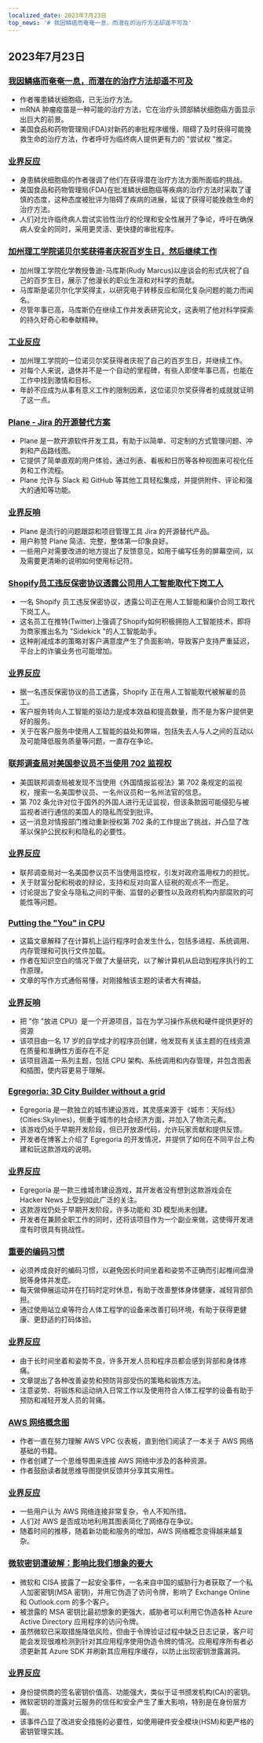 ```yaml
---
localized_date: 2023年7月23日
top_news: '# 我因鳞癌而奄奄一息，而潜在的治疗方法却遥不可及'
---
```


## 2023年7月23日

### [我因鳞癌而奄奄一息，而潜在的治疗方法却遥不可及](https://jakeseliger.com/2023/07/22/i-am-dying-of-squamous-cell-carcinoma-and-the-treatments-that-might-save-me-are-just-out-of-reach/)

- 作者罹患鳞状细胞癌，已无治疗方法。
- mRNA 肿瘤疫苗是一种可能的治疗方法，它在治疗头颈部鳞状细胞癌方面显示出巨大的前景。
- 美国食品和药物管理局(FDA)对新药的审批程序缓慢，阻碍了及时获得可能挽救生命的治疗方法，作者呼吁为临终病人提供更有力的 "尝试权 "推定。

### [业界反应](http://news.ycombinator.com/item?id=36827438)

- 身患鳞状细胞癌的作者强调了他们在获得潜在治疗方法方面所面临的挑战。
- 美国食品和药物管理局(FDA)在批准鳞状细胞癌等疾病的治疗方法时采取了谨慎的态度，这种态度被批评为阻碍了疾病的进展，延误了获得可能挽救生命的治疗方法。
- 人们对允许临终病人尝试实验性治疗的伦理和安全性展开了争论，呼吁在确保病人安全的同时，采用更灵活、更快捷的审批程序。

### [加州理工学院诺贝尔奖获得者庆祝百岁生日，然后继续工作](https://www.latimes.com/science/story/2023-07-21/caltech-nobel-laureate-rudy-marcus-turns-100-and-gets-back-to-work)

- 加州理工学院化学教授鲁迪-马库斯(Rudy Marcus)以座谈会的形式庆祝了自己的百岁生日，展示了他漫长的职业生涯和对科学的贡献。
- 马库斯是诺贝尔化学奖得主，以研究电子转移反应和简化复杂问题的能力而闻名。
- 尽管年事已高，马库斯仍在继续工作并发表研究论文，这表明了他对科学探索的持久好奇心和奉献精神。

### [工业反应](http://news.ycombinator.com/item?id=36828811)

- 加州理工学院的一位诺贝尔奖获得者庆祝了自己的百岁生日，并继续工作。
- 对每个人来说，退休并不是一个自动的里程碑，有些人即使年事已高，也能在工作中找到激情和目标。
- 年龄不应成为从事有意义工作的限制因素，这位诺贝尔奖获得者的成就就证明了这一点。

### [Plane - Jira 的开源替代方案](https://plane.so)

- Plane 是一款开源软件开发工具，有助于以简单、可定制的方式管理问题、冲刺和产品路线图。
- 它提供了简单直观的用户体验，通过列表、看板和日历等各种视图来可视化任务和工作流程。
- Plane 允许与 Slack 和 GitHub 等其他工具轻松集成，并提供附件、评论和强大的通知等功能。

### [业界反响](http://news.ycombinator.com/item?id=36824450)

- Plane 是流行的问题跟踪和项目管理工具 Jira 的开源替代产品。
- 用户称赞 Plane 简洁、完整，整体第一印象良好。
- 一些用户对需要改进的地方提出了反馈意见，如用于编写任务的屏幕空间，以及需要更清晰的说明如何使用标记符。

### [Shopify员工违反保密协议透露公司用人工智能取代下岗工人](https://thedeepdive.ca/shopify-employee-breaks-nda-to-reveal-firm-quietly-replacing-laid-off-workers-with-ai/)

- 一名 Shopify 员工违反保密协议，透露公司正在用人工智能和廉价合同工取代下岗工人。
- 这名员工在推特(Twitter)上强调了Shopify如何积极拥抱人工智能技术，即将为商家推出名为 "Sidekick "的人工智能助手。
- 这种削减成本的策略对客户满意度产生了负面影响，导致客户支持严重延迟，平台上的诈骗业务也可能增加。

### [业界反应](http://news.ycombinator.com/item?id=36828409)

- 据一名违反保密协议的员工透露，Shopify 正在用人工智能取代被解雇的员工。
- 客户服务转向人工智能的驱动力是成本效益和提高数量，而不是为客户提供更好的服务。
- 关于在客户服务中使用人工智能的益处和弊端，包括失去人与人之间的互动以及可能降低服务质量等问题，一直存在争论。

### [联邦调查局对美国参议员不当使用 702 监视权](https://thehill.com/homenews/administration/4110850-fbi-improperly-used-702-surveillance-powers-on-us-senator/)

- 美国联邦调查局被发现不当使用《外国情报监视法》第 702 条规定的监视权，搜索一名美国参议员、一名州议员和一名州法官的信息。
- 第 702 条允许对位于国外的外国人进行无证监视，但该条款因可能侵犯与被监视者进行通信的美国人的隐私而受到批评。
- 这一消息对情报部门推动重新授权第 702 条的工作提出了挑战，并凸显了改革以保护公民权利和隐私的必要性。

### [业界反应](http://news.ycombinator.com/item?id=36822654)

- 联邦调查局对一名美国参议员不当使用监控权，引发对政府滥用权力的担忧。
- 关于财富分配和税收的辩论，支持和反对向富人征税的观点不一而足。
- 讨论提出了安全与隐私之间的平衡、监督的必要性以及政府机构内部腐败的可能性等问题。

### [Putting the "You" in CPU](https://cpu.land/)

- 这篇文章解释了在计算机上运行程序时会发生什么，包括多进程、系统调用、内存管理和可执行文件加载。
- 作者在知识空白的情况下做了大量研究，以了解计算机从启动到程序执行的工作原理。
- 文章的写作方式通俗易懂，对刚接触该主题的读者大有裨益。

### [业界反响](http://news.ycombinator.com/item?id=36823605)

- 把 "你 "放进 CPU》是一个开源项目，旨在为学习操作系统和硬件提供更好的资源
- 该项目由一名 17 岁的自学成才的程序员创建，他发现有关该主题的在线资源在质量和准确性方面存在不足
- 该项目涵盖一系列主题，包括 CPU 架构、系统调用和内存管理，并包含图表和插图，使内容更易于理解。

### [Egregoria: 3D City Builder without a grid](https://github.com/Uriopass/Egregoria)

- Egregoria 是一款独立的城市建设游戏，其灵感来源于《城市：天际线》(Cities:Skylines)，侧重于城市的社会经济方面，并加入了物流元素。
- 该游戏仍处于早期开发阶段，但已开放源代码，允许玩家贡献和提供反馈。
- 开发者在博客上介绍了 Egregoria 的开发情况，并提供了如何在不同平台上构建和玩这款游戏的说明。

### [业界反应](http://news.ycombinator.com/item?id=36829374)

- Egregoria 是一款三维城市建设游戏，其开发者没有想到这款游戏会在 Hacker News 上受到如此广泛的关注。
- 这款游戏仍处于早期开发阶段，许多功能和 3D 模型尚未创建。
- 开发者在兼顾全职工作的同时，还将该项目作为一个副业来做，这使得开发进度有时很具有挑战性。

### [重要的编码习惯](https://puppycoding.com/2023/07/22/healthy-coding-habits/)

- 必须养成良好的编码习惯，以避免因长时间坐着和姿势不正确而引起椎间盘滑脱等身体并发症。
- 每天做伸展运动并在打码时定时休息，有助于改善整体身体健康，减轻背部负担。
- 通过使用站立桌等符合人体工程学的设备来改善打码环境，有助于获得更健康、更舒适的打码体验。

### [业界反应](http://news.ycombinator.com/item?id=36826755)

- 由于长时间坐着和姿势不良，许多开发人员和程序员都会感到背部和身体疼痛。
- 文章提出了各种改善姿势和预防背部受伤的策略和锻炼方法。
- 注意姿势、将锻炼和运动纳入日常工作以及使用符合人体工程学的设备有助于预防和减轻开发人员的背痛。

### [AWS 网络概念图](https://miparnisariblog.wordpress.com/2023/03/29/aws-networking-concepts/)

- 作者一直在努力理解 AWS VPC 仪表板，直到他们阅读了一本关于 AWS 网络基础的书籍。
- 作者创建了一个思维导图来连接 AWS 网络中涉及的各种资源。
- 作者鼓励读者就思维导图提供反馈并分享其实用性。

### [业界反应](http://news.ycombinator.com/item?id=36823516)

- 一些用户认为 AWS 网络连接非常复杂，令人不知所措。
- 人们对 AWS 是否成功地利用其图表简化了网络存在争议。
- 随着时间的推移，随着新功能和服务的增加，AWS 网络概念变得越来越复杂。

### [微软密钥遭破解：影响比我们想象的要大](https://www.wiz.io/blog/storm-0558-compromised-microsoft-key-enables-authentication-of-countless-micr)

- 微软和 CISA 披露了一起安全事件，一名来自中国的威胁行为者获取了一个私人加密密钥(MSA 密钥)，并用它伪造了访问令牌，影响了 Exchange Online 和 Outlook.com 的多个客户。
- 被泄露的 MSA 密钥比最初想象的更强大，威胁者可以利用它伪造各种 Azure Active Directory 应用程序的访问令牌。
- 虽然微软已采取措施降低风险，但由于令牌验证过程中缺乏日志记录，客户可能会发现很难检测到针对其应用程序使用伪造令牌的情况。应用程序所有者必须更新其 Azure SDK 并刷新其应用程序缓存，以防止出现密钥泄露漏洞。

### [业界反应](http://news.ycombinator.com/item?id=36823007)

- 身份提供商的签名密钥价值高、功能强大，类似于证书颁发机构(CA)的密钥。
- 微软密钥的泄露对云服务的信任和安全产生了重大影响，特别是在身份层方面。
- 该事件凸显了改进安全措施的必要性，如使用硬件安全模块(HSM)和更严格的密钥管理实践。
